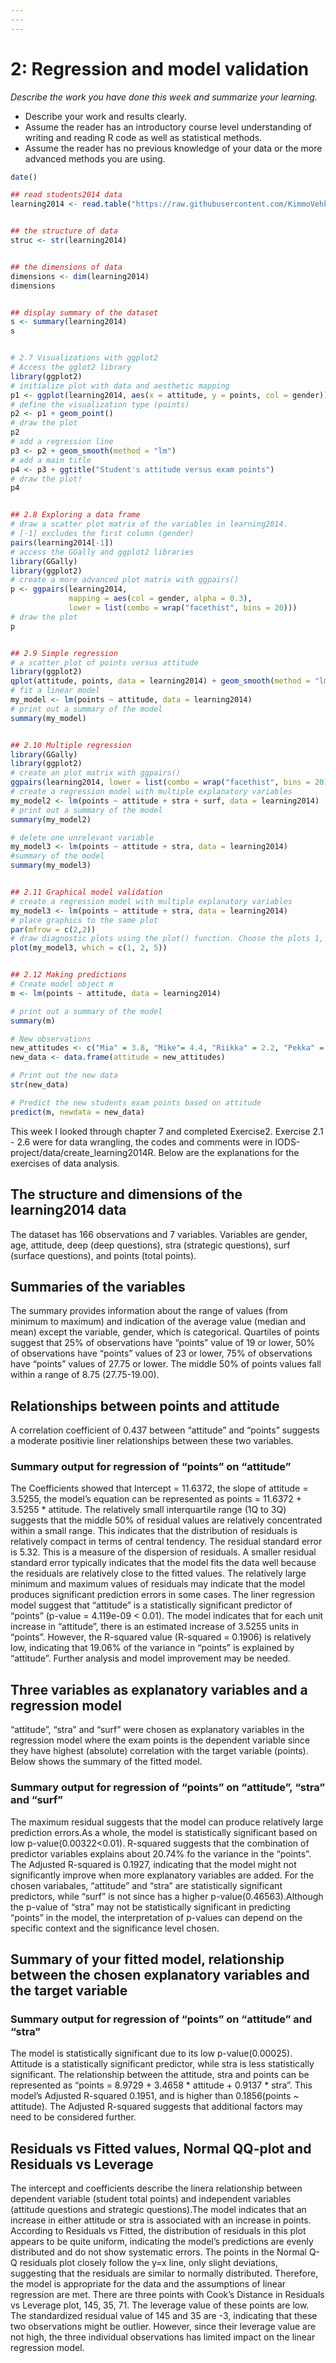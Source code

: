 ```yaml
---
---
---
```


# 2: Regression and model validation

*Describe the work you have done this week and summarize your learning.*

-   Describe your work and results clearly.
-   Assume the reader has an introductory course level understanding of writing and reading R code as well as statistical methods.
-   Assume the reader has no previous knowledge of your data or the more advanced methods you are using.

```r
date()

## read students2014 data
learning2014 <- read.table("https://raw.githubusercontent.com/KimmoVehkalahti/Helsinki-Open-Data-Science/master/datasets/learning2014.txt", header = TRUE, sep = ",")


## the structure of data
struc <- str(learning2014)


## the dimensions of data
dimensions <- dim(learning2014)
dimensions


## display summary of the dataset
s <- summary(learning2014)
s


# 2.7 Visualizations with ggplot2
# Access the gglot2 library
library(ggplot2)
# initialize plot with data and aesthetic mapping
p1 <- ggplot(learning2014, aes(x = attitude, y = points, col = gender))
# define the visualization type (points)
p2 <- p1 + geom_point()
# draw the plot
p2
# add a regression line
p3 <- p2 + geom_smooth(method = "lm")
# add a main title
p4 <- p3 + ggtitle("Student's attitude versus exam points")
# draw the plot!
p4


## 2.8 Exploring a data frame
# draw a scatter plot matrix of the variables in learning2014.
# [-1] excludes the first column (gender)
pairs(learning2014[-1])
# access the GGally and ggplot2 libraries
library(GGally)
library(ggplot2)
# create a more advanced plot matrix with ggpairs()
p <- ggpairs(learning2014, 
             mapping = aes(col = gender, alpha = 0.3), 
             lower = list(combo = wrap("facethist", bins = 20)))
# draw the plot
p


## 2.9 Simple regression
# a scatter plot of points versus attitude
library(ggplot2)
qplot(attitude, points, data = learning2014) + geom_smooth(method = "lm")
# fit a linear model
my_model <- lm(points ~ attitude, data = learning2014)
# print out a summary of the model
summary(my_model)


## 2.10 Multiple regression
library(GGally)
library(ggplot2)
# create an plot matrix with ggpairs()
ggpairs(learning2014, lower = list(combo = wrap("facethist", bins = 20)))
# create a regression model with multiple explanatory variables
my_model2 <- lm(points ~ attitude + stra + surf, data = learning2014)
# print out a summary of the model
summary(my_model2)

# delete one unrelevant variable
my_model3 <- lm(points ~ attitude + stra, data = learning2014)
#summary of the model
summary(my_model3)


## 2.11 Graphical model validation
# create a regression model with multiple explanatory variables
my_model3 <- lm(points ~ attitude + stra, data = learning2014)
# place graphics to the same plot
par(mfrow = c(2,2))
# draw diagnostic plots using the plot() function. Choose the plots 1, 2 and 5
plot(my_model3, which = c(1, 2, 5))


## 2.12 Making predictions
# Create model object m
m <- lm(points ~ attitude, data = learning2014)

# print out a summary of the model
summary(m)

# New observations
new_attitudes <- c("Mia" = 3.8, "Mike"= 4.4, "Riikka" = 2.2, "Pekka" = 2.9)
new_data <- data.frame(attitude = new_attitudes)

# Print out the new data
str(new_data)

# Predict the new students exam points based on attitude
predict(m, newdata = new_data)
```

This week I looked through chapter 7 and completed Exercise2. Exercise 2.1 - 2.6 were for data wrangling, the codes and comments were in IODS-project/data/create_learning2014R. Below are the explanations for the exercises of data analysis.

## The structure and dimensions of the learning2014 data

The dataset has 166 observations and 7 variables. Variables are gender, age, attitude, deep (deep questions), stra (strategic questions), surf (surface questions), and points (total points).

## Summaries of the variables

The summary provides information about the range of values (from minimum to maximum) and indication of the average value (median and mean) except the variable, gender, which is categorical. Quartiles of points suggest that 25% of observations have "points" value of 19 or lower, 50% of observations have "points" values of 23 or lower, 75% of observations have "points" values of 27.75 or lower. The middle 50% of points values fall within a range of 8.75 (27.75-19.00).

## Relationships between points and attitude

A correlation coefficient of 0.437 between "attitude" and "points" suggests a moderate positivie liner relationships between these two variables.

### Summary output for regression of "points" on "attitude"

The Coefficients showed that Intercept = 11.6372, the slope of attitude = 3.5255, the model's equation can be represented as points = 11.6372 + 3.5255 \* attitude. The relatively small interquartile range (1Q to 3Q) suggests that the middle 50% of residual values are relatively concentrated within a small range. This indicates that the distribution of residuals is relatively compact in terms of central tendency. The residual standard error is 5.32. This is a measure of the dispersion of residuals. A smaller residual standard error typically indicates that the model fits the data well because the residuals are relatively close to the fitted values. The relatively large minimum and maximum values of residuals may indicate that the model produces significant prediction errors in some cases. The liner regression model suggest that "attitude" is a statistically significant predictor of "points" (p-value = 4.119e-09 \< 0.01). The model indicates that for each unit increase in "attitude", there is an estimated increase of 3.5255 units in "points". However, the R-squared value (R-squared = 0.1906) is relatively low, indicating that 19.06% of the variance in "points" is explained by "attitude". Further analysis and model improvement may be needed.

## Three variables as explanatory variables and a regression model

"attitude", "stra" and "surf" were chosen as explanatory variables in the regression model where the exam points is the dependent variable since they have highest (absolute) correlation with the target variable (points). Below shows the summary of the fitted model.

### Summary output for regression of "points" on "attitude", "stra" and "surf"

The maximum residual suggests that the model can produce relatively large prediction errors.As a whole, the model is statistically significant based on low p-value(0.00322\<0.01). R-squared suggests that the combination of predictor variables explains about 20.74% fo the variance in the "points". The Adjusted R-squared is 0.1927, indicating that the model might not significantly improve when more explanatory variables are added. For the chosen variabales, "attitude" and "stra" are statistically significant predictors, while "surf" is not since has a higher p-value(0.46563).Although the p-value of "stra" may not be statistically significant in predicting "points" in the model, the interpretation of p-values can depend on the specific context and the significance level chosen.

## Summary of your fitted model, relationship between the chosen explanatory variables and the target variable

### Summary output for regression of "points" on "attitude" and "stra"

The model is statistically significant due to its low p-value(0.00025). Attitude is a statistically significant predictor, while stra is less statistically significant. The relationship between the attitude, stra and points can be represented as "points = 8.9729 + 3.4658 \* attitude + 0.9137 \* stra". This model's Adjusted R-squared 0.1951, and is higher than 0.1856(points \~ attitude). The Adjusted R-squared suggests that additional factors may need to be considered further.

## Residuals vs Fitted values, Normal QQ-plot and Residuals vs Leverage

The intercept and coefficients describe the linera relationship between dependent variable (student total points) and independent variables (attitude questions and strategic questions).The model indicates that an increase in either attitude or stra is associated with an increase in points. According to Residuals vs Fitted, the distribution of residuals in this plot appears to be quite uniform, indicating the model's predictions are evenly distributed and do not show systematic errors. The points in the Normal Q-Q residuals plot closely follow the y=x line, only slight deviations, suggesting that the residuals are similar to normally distributed. Therefore, the model is appropriate for the data and the assumptions of linear regression are met. There are three points with Cook's Distance in Residuals vs Leverage plot, 145, 35, 71. The leverage value of these points are low. The standardized residual value of 145 and 35 are -3, indicating that these two observations might be outlier. However, since their leverage value are not high, the three individual observations has limited impact on the linear regression model.
